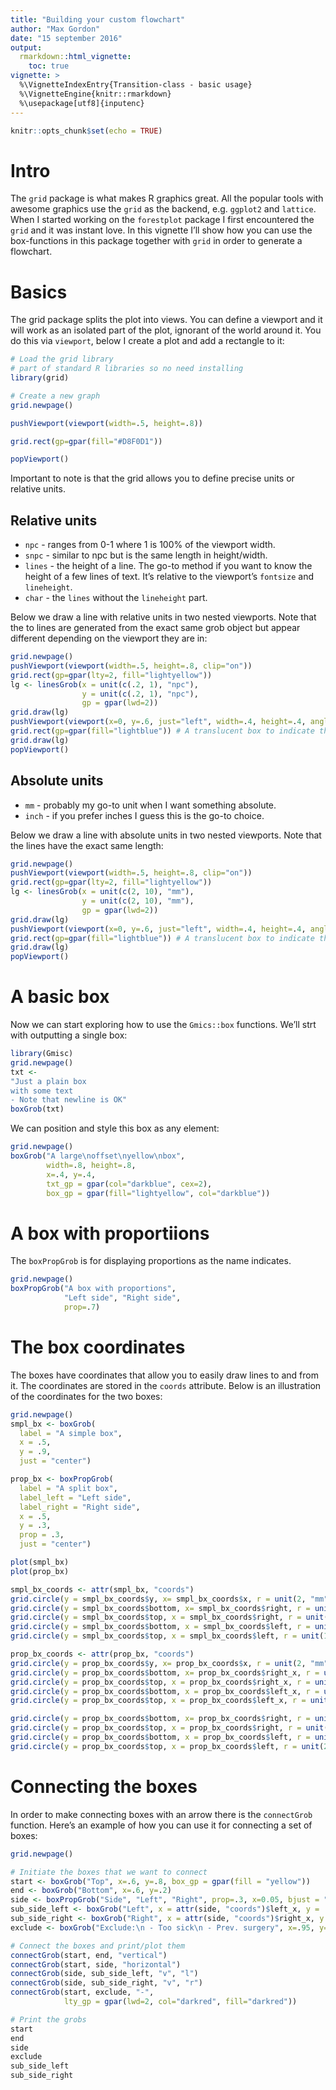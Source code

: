 ```yaml
---
title: "Building your custom flowchart"
author: "Max Gordon"
date: "15 september 2016"
output: 
  rmarkdown::html_vignette:
    toc: true
vignette: >
  %\VignetteIndexEntry{Transition-class - basic usage}
  %\VignetteEngine{knitr::rmarkdown}
  %\usepackage[utf8]{inputenc}
---
```


```r
knitr::opts_chunk$set(echo = TRUE)
```

# Intro

The `grid` package is what makes R graphics great. All the popular tools with awesome graphics use the `grid` as the backend, e.g. `ggplot2` and `lattice`. When I started working on the `forestplot` package I first encountered the `grid` and it was instant love. In this vignette I'll show how you can use the box-functions in this package together with `grid` in order to generate a flowchart.

# Basics

The grid package splits the plot into views. You can define a viewport and it will work as an isolated part of the plot, ignorant of the world around it. You do this via `viewport`, below I create a plot and add a rectangle to it:

```r
# Load the grid library
# part of standard R libraries so no need installing
library(grid)  

# Create a new graph
grid.newpage()

pushViewport(viewport(width=.5, height=.8))

grid.rect(gp=gpar(fill="#D8F0D1"))

popViewport()
```

Important to note is that the grid allows you to define precise units or relative units.

## Relative units


* `npc` - ranges from 0-1 where 1 is 100% of the viewport width.
* `snpc` - similar to npc but is the same length in height/width.
* `lines` - the height of a line. The go-to method if you want to know the height of a few lines of text. It's relative to the viewport's `fontsize` and  `lineheight`.
* `char` - the `lines` without the `lineheight` part.

Below we draw a line with relative units in two nested viewports. Note that the to lines are generated  from the exact same grob object but appear different depending on the viewport they are in:

```r
grid.newpage()
pushViewport(viewport(width=.5, height=.8, clip="on"))
grid.rect(gp=gpar(lty=2, fill="lightyellow"))
lg <- linesGrob(x = unit(c(.2, 1), "npc"),
                y = unit(c(.2, 1), "npc"),
                gp = gpar(lwd=2))
grid.draw(lg)
pushViewport(viewport(x=0, y=.6, just="left", width=.4, height=.4, angle = 20))
grid.rect(gp=gpar(fill="lightblue")) # A translucent box to indicate the new viewport
grid.draw(lg)
popViewport()
```


## Absolute units

* `mm` - probably my go-to unit when I want something absolute.
* `inch` - if you prefer inches I guess this is the go-to choice.

Below we draw a line with absolute units in two nested viewports. Note that the lines have the exact same length:

```r
grid.newpage()
pushViewport(viewport(width=.5, height=.8, clip="on"))
grid.rect(gp=gpar(lty=2, fill="lightyellow"))
lg <- linesGrob(x = unit(c(2, 10), "mm"),
                y = unit(c(2, 10), "mm"),
                gp = gpar(lwd=2))
grid.draw(lg)
pushViewport(viewport(x=0, y=.6, just="left", width=.4, height=.4, angle = 20))
grid.rect(gp=gpar(fill="lightblue")) # A translucent box to indicate the new viewport
grid.draw(lg)
popViewport()
```

# A basic box

Now we can start exploring how to use the `Gmics::box` functions. We'll strt with outputting a single box:

```r
library(Gmisc)
grid.newpage()
txt <- 
"Just a plain box
with some text
- Note that newline is OK"
boxGrob(txt)
```

We can position and style this box as any element:


```r
grid.newpage()
boxGrob("A large\noffset\nyellow\nbox", 
        width=.8, height=.8, 
        x=.4, y=.4, 
        txt_gp = gpar(col="darkblue", cex=2),
        box_gp = gpar(fill="lightyellow", col="darkblue"))
```

# A box with proportiions

The `boxPropGrob` is for displaying proportions as the name indicates.

```r
grid.newpage()
boxPropGrob("A box with proportions", 
            "Left side", "Right side",
            prop=.7)
```

# The box coordinates

The boxes have coordinates that allow you to easily draw lines to and from it. The coordinates are stored in the `coords` attribute. Below is an illustration of the coordinates for the two boxes:

```r
grid.newpage()
smpl_bx <- boxGrob(
  label = "A simple box",
  x = .5,
  y = .9,
  just = "center")

prop_bx <- boxPropGrob(
  label = "A split box",
  label_left = "Left side",
  label_right = "Right side",
  x = .5,
  y = .3,
  prop = .3,
  just = "center")

plot(smpl_bx)
plot(prop_bx)

smpl_bx_coords <- attr(smpl_bx, "coords")
grid.circle(y = smpl_bx_coords$y, x= smpl_bx_coords$x, r = unit(2, "mm"), gp=gpar(fill="#FFFFFF99", col="black"))
grid.circle(y = smpl_bx_coords$bottom, x= smpl_bx_coords$right, r = unit(1, "mm"), gp=gpar(fill="red"))
grid.circle(y = smpl_bx_coords$top, x = smpl_bx_coords$right, r = unit(1, "mm"), gp=gpar(fill="purple"))
grid.circle(y = smpl_bx_coords$bottom, x = smpl_bx_coords$left, r = unit(1, "mm"), gp=gpar(fill="blue"))
grid.circle(y = smpl_bx_coords$top, x = smpl_bx_coords$left, r = unit(1, "mm"), gp=gpar(fill="orange"))

prop_bx_coords <- attr(prop_bx, "coords")
grid.circle(y = prop_bx_coords$y, x= prop_bx_coords$x, r = unit(2, "mm"), gp=gpar(fill="#FFFFFF99", col="black"))
grid.circle(y = prop_bx_coords$bottom, x= prop_bx_coords$right_x, r = unit(1, "mm"), gp=gpar(fill="red"))
grid.circle(y = prop_bx_coords$top, x = prop_bx_coords$right_x, r = unit(1, "mm"), gp=gpar(fill="purple"))
grid.circle(y = prop_bx_coords$bottom, x = prop_bx_coords$left_x, r = unit(1, "mm"), gp=gpar(fill="blue"))
grid.circle(y = prop_bx_coords$top, x = prop_bx_coords$left_x, r = unit(1, "mm"), gp=gpar(fill="orange"))

grid.circle(y = prop_bx_coords$bottom, x= prop_bx_coords$right, r = unit(2, "mm"), gp=gpar(fill="red"))
grid.circle(y = prop_bx_coords$top, x = prop_bx_coords$right, r = unit(2, "mm"), gp=gpar(fill="purple"))
grid.circle(y = prop_bx_coords$bottom, x = prop_bx_coords$left, r = unit(2, "mm"), gp=gpar(fill="blue"))
grid.circle(y = prop_bx_coords$top, x = prop_bx_coords$left, r = unit(2, "mm"), gp=gpar(fill="orange"))

```

# Connecting the boxes

In order to make connecting boxes with an arrow there is the `connectGrob` function. Here's an example of how you can use it for connecting a set of boxes:

```r
grid.newpage()

# Initiate the boxes that we want to connect
start <- boxGrob("Top", x=.6, y=.8, box_gp = gpar(fill = "yellow"))
end <- boxGrob("Bottom", x=.6, y=.2)
side <- boxPropGrob("Side", "Left", "Right", prop=.3, x=0.05, bjust = "left", y=.8)
sub_side_left <- boxGrob("Left", x = attr(side, "coords")$left_x, y = .5)
sub_side_right <- boxGrob("Right", x = attr(side, "coords")$right_x, y = .5)
exclude <- boxGrob("Exclude:\n - Too sick\n - Prev. surgery", x=.95, y=.5, just="left", bjust = "right")

# Connect the boxes and print/plot them
connectGrob(start, end, "vertical")
connectGrob(start, side, "horizontal")
connectGrob(side, sub_side_left, "v", "l")
connectGrob(side, sub_side_right, "v", "r")
connectGrob(start, exclude, "-", 
            lty_gp = gpar(lwd=2, col="darkred", fill="darkred"))

# Print the grobs
start
end
side
exclude
sub_side_left
sub_side_right
```

